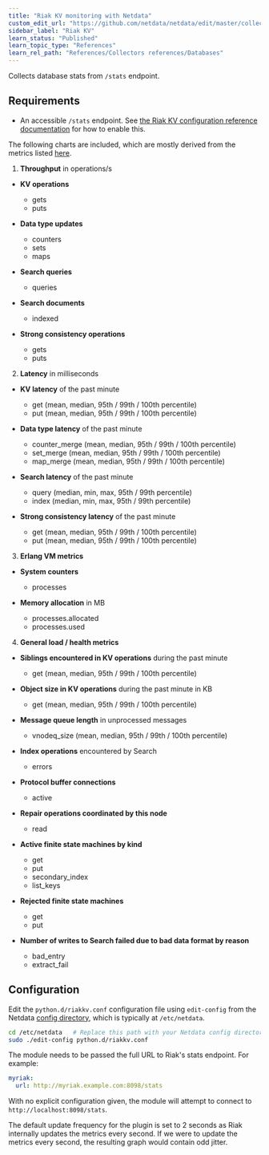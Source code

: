 ```yaml
---
title: "Riak KV monitoring with Netdata"
custom_edit_url: "https://github.com/netdata/netdata/edit/master/collectors/python.d.plugin/riakkv/README.md"
sidebar_label: "Riak KV"
learn_status: "Published"
learn_topic_type: "References"
learn_rel_path: "References/Collectors references/Databases"
---
```



Collects database stats from `/stats` endpoint.

## Requirements

-   An accessible `/stats` endpoint. See [the Riak KV configuration reference documentation](https://docs.riak.com/riak/kv/2.2.3/configuring/reference/#client-interfaces)
    for how to enable this.

The following charts are included, which are mostly derived from the metrics
listed
[here](https://docs.riak.com/riak/kv/latest/using/reference/statistics-monitoring/index.html#riak-metrics-to-graph).

1.  **Throughput** in operations/s

-   **KV operations**
    -   gets
    -   puts

-   **Data type updates**
    -   counters
    -   sets
    -   maps

-   **Search queries**
    -   queries

-   **Search documents**
    -   indexed

-   **Strong consistency operations**
    -   gets
    -   puts

2.  **Latency** in milliseconds

-   **KV latency** of the past minute
    -   get (mean, median, 95th / 99th / 100th percentile)
    -   put (mean, median, 95th / 99th / 100th percentile)

-   **Data type latency** of the past minute
    -   counter_merge (mean, median, 95th / 99th / 100th percentile)
    -   set_merge (mean, median, 95th / 99th / 100th percentile)
    -   map_merge (mean, median, 95th / 99th / 100th percentile)

-   **Search latency** of the past minute
    -   query (median, min, max, 95th / 99th percentile)
    -   index (median, min, max, 95th / 99th percentile)

-   **Strong consistency latency** of the past minute
    -   get (mean, median, 95th / 99th / 100th percentile)
    -   put (mean, median, 95th / 99th / 100th percentile)

3.  **Erlang VM metrics**

-   **System counters**
    -   processes

-   **Memory allocation** in MB
    -   processes.allocated
    -   processes.used

4.  **General load / health metrics**

-   **Siblings encountered in KV operations** during the past minute
    -   get (mean, median, 95th / 99th / 100th percentile)

-   **Object size in KV operations** during the past minute in KB
    -   get (mean, median, 95th / 99th / 100th percentile)

-   **Message queue length** in unprocessed messages
    -   vnodeq_size (mean, median, 95th / 99th / 100th percentile)

-   **Index operations** encountered by Search
    -   errors

-   **Protocol buffer connections**
    -   active

-   **Repair operations coordinated by this node**
    -   read

-   **Active finite state machines by kind**
    -   get
    -   put
    -   secondary_index
    -   list_keys

-   **Rejected finite state machines**
    -   get
    -   put

-   **Number of writes to Search failed due to bad data format by reason**
    -   bad_entry
    -   extract_fail

## Configuration

Edit the `python.d/riakkv.conf` configuration file using `edit-config` from the Netdata [config
directory](/docs/configure/nodes.md), which is typically at `/etc/netdata`.

```bash
cd /etc/netdata   # Replace this path with your Netdata config directory, if different
sudo ./edit-config python.d/riakkv.conf
```

The module needs to be passed the full URL to Riak's stats endpoint.
For example:

```yaml
myriak:
  url: http://myriak.example.com:8098/stats
```

With no explicit configuration given, the module will attempt to connect to
`http://localhost:8098/stats`.

The default update frequency for the plugin is set to 2 seconds as Riak
internally updates the metrics every second. If we were to update the metrics
every second, the resulting graph would contain odd jitter.
